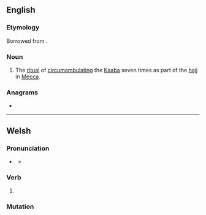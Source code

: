==English==

===Etymology===
Borrowed from {{bor|en|ar|طَوَاف}}.

===Noun===
{{wikipedia}}
{{en-noun|~}}

# {{lb|en|Islam}} The [[ritual]] of [[circumambulate|circumambulating]] the [[Kaaba]] seven times as part of the [[hajj]] in [[Mecca]].

===Anagrams===
* {{anagrams|en|a=aaftw|fatwa}}

----

==Welsh==

===Pronunciation===
* {{a|standard}} {{IPA|cy|/ˈtau̯.av/}}
** {{a|colloquial}} {{IPA|cy|/ˈtau̯.a/}}

===Verb===
{{head|cy|verb form}}

# {{inflection of|cy|tewi||1|s|pres:ind//fut}}

===Mutation===
{{cy-mut-auto}}